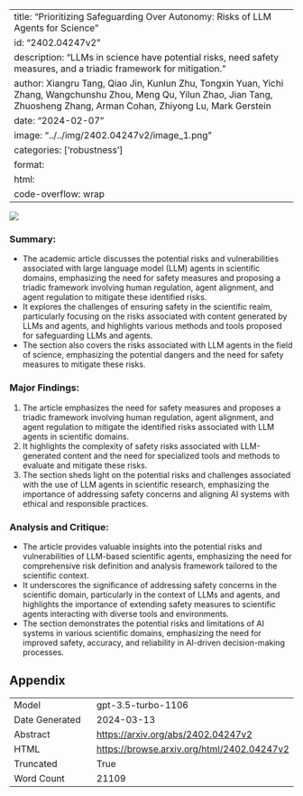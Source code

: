 
---
title: "Prioritizing Safeguarding Over Autonomy: Risks of LLM Agents for Science"
id: "2402.04247v2"
description: "LLMs in science have potential risks, need safety measures, and a triadic framework for mitigation."
author: Xiangru Tang, Qiao Jin, Kunlun Zhu, Tongxin Yuan, Yichi Zhang, Wangchunshu Zhou, Meng Qu, Yilun Zhao, Jian Tang, Zhuosheng Zhang, Arman Cohan, Zhiyong Lu, Mark Gerstein
date: "2024-02-07"
image: "../../img/2402.04247v2/image_1.png"
categories: ['robustness']
format:
  html:
    code-overflow: wrap
---

![](../../img/2402.04247v2/image_1.png)

### Summary:
- The academic article discusses the potential risks and vulnerabilities associated with large language model (LLM) agents in scientific domains, emphasizing the need for safety measures and proposing a triadic framework involving human regulation, agent alignment, and agent regulation to mitigate these identified risks.
- It explores the challenges of ensuring safety in the scientific realm, particularly focusing on the risks associated with content generated by LLMs and agents, and highlights various methods and tools proposed for safeguarding LLMs and agents.
- The section also covers the risks associated with LLM agents in the field of science, emphasizing the potential dangers and the need for safety measures to mitigate these risks.

### Major Findings:
1. The article emphasizes the need for safety measures and proposes a triadic framework involving human regulation, agent alignment, and agent regulation to mitigate the identified risks associated with LLM agents in scientific domains.
2. It highlights the complexity of safety risks associated with LLM-generated content and the need for specialized tools and methods to evaluate and mitigate these risks.
3. The section sheds light on the potential risks and challenges associated with the use of LLM agents in scientific research, emphasizing the importance of addressing safety concerns and aligning AI systems with ethical and responsible practices.

### Analysis and Critique:
- The article provides valuable insights into the potential risks and vulnerabilities of LLM-based scientific agents, emphasizing the need for comprehensive risk definition and analysis framework tailored to the scientific context.
- It underscores the significance of addressing safety concerns in the scientific domain, particularly in the context of LLMs and agents, and highlights the importance of extending safety measures to scientific agents interacting with diverse tools and environments.
- The section demonstrates the potential risks and limitations of AI systems in various scientific domains, emphasizing the need for improved safety, accuracy, and reliability in AI-driven decision-making processes.

## Appendix

|          |          |
|----------|----------|
| Model     | gpt-3.5-turbo-1106       |
| Date Generated     | 2024-03-13       |
| Abstract | [https://arxiv.org/abs/2402.04247v2](https://arxiv.org/abs/2402.04247v2)        |
| HTML     | [https://browse.arxiv.org/html/2402.04247v2](https://browse.arxiv.org/html/2402.04247v2)       |
| Truncated       | True       |
| Word Count       | 21109       |
